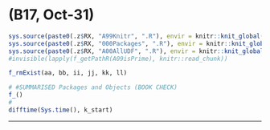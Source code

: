 # (B17, Oct-31) {#b17 .unlisted .unnumbered}

```r
sys.source(paste0(.z$RX, "A99Knitr", ".R"), envir = knitr::knit_global())
sys.source(paste0(.z$RX, "000Packages", ".R"), envir = knitr::knit_global())
sys.source(paste0(.z$RX, "A00AllUDF", ".R"), envir = knitr::knit_global())
#invisible(lapply(f_getPathR(A09isPrime), knitr::read_chunk))
```

<!-- 
## Overview

- 
  - "ForLater"

## Summary

## Validation {.unlisted .unnumbered .tabset .tabset-fade}

-->

```r
f_rmExist(aa, bb, ii, jj, kk, ll)
```

```r
# #SUMMARISED Packages and Objects (BOOK CHECK)
f_()
#
difftime(Sys.time(), k_start)
```

****
